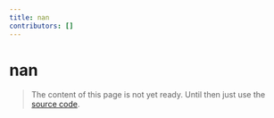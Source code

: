 ```yaml
---
title: nan
contributors: []
---
```


# nan

> The content of this page is not yet ready. Until then just use the [source code](https://github.com/fabian-hiller/valibot/blob/main/library/src/schemas/nan/nan.ts).

